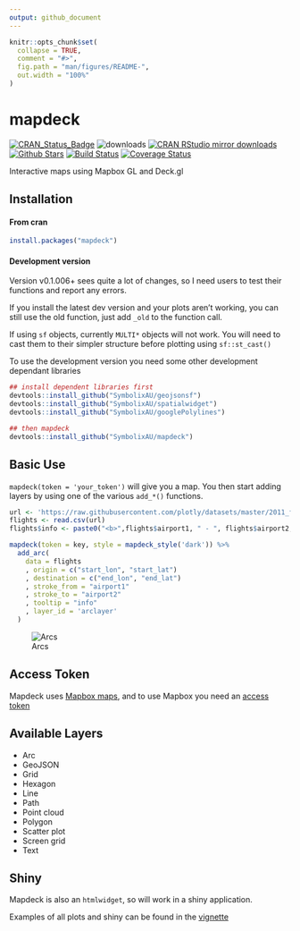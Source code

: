 ```yaml
---
output: github_document
---
```


<!-- README.md is generated from README.Rmd. Please edit that file -->

```r
knitr::opts_chunk$set(
  collapse = TRUE,
  comment = "#>",
  fig.path = "man/figures/README-",
  out.width = "100%"
)
```
# mapdeck

[![CRAN_Status_Badge](http://www.r-pkg.org/badges/version/mapdeck)](http://cran.r-project.org/package=mapdeck)
![downloads](http://cranlogs.r-pkg.org/badges/grand-total/mapdeck)
[![CRAN RStudio mirror downloads](http://cranlogs.r-pkg.org/badges/mapdeck)](http://cran.r-project.org/web/packages/mapdeck/index.html)
[![Github Stars](https://img.shields.io/github/stars/SymbolixAU/mapdeck.svg?style=social&label=Github)](https://github.com/SymbolixAU/mapdeck)
[![Build Status](https://travis-ci.org/SymbolixAU/mapdeck.svg?branch=master)](https://travis-ci.org/SymbolixAU/mapdeck)
[![Coverage Status](https://codecov.io/github/SymbolixAU/mapdeck/coverage.svg?branch=master)](https://codecov.io/github/SymbolixAU/mapdeck?branch=master)

Interactive maps using Mapbox GL and Deck.gl

## Installation

#### From cran

```r
install.packages("mapdeck")
```

#### Development version

Version v0.1.006+ sees quite a lot of changes, so I need users to test their functions and report any errors. 

If you install the latest dev version and your plots aren't working, you can still use the old function, just add `_old` to the function call. 

If using `sf` objects, currently `MULTI*` objects will not work. You will need to cast them to their simpler structure before plotting using `sf::st_cast()`

To use the development version you need some other development dependant libraries

```r
## install dependent libraries first
devtools::install_github("SymbolixAU/geojsonsf")
devtools::install_github("SymbolixAU/spatialwidget")
devtools::install_github("SymbolixAU/googlePolylines")

## then mapdeck
devtools::install_github("SymbolixAU/mapdeck")
```

## Basic Use

`mapdeck(token = 'your_token')` will give you a map. You then start adding layers by using one of the various `add_*()` functions. 

```r
url <- 'https://raw.githubusercontent.com/plotly/datasets/master/2011_february_aa_flight_paths.csv'
flights <- read.csv(url)
flights$info <- paste0("<b>",flights$airport1, " - ", flights$airport2, "</b>")

mapdeck(token = key, style = mapdeck_style('dark')) %>%
  add_arc(
    data = flights
    , origin = c("start_lon", "start_lat")
    , destination = c("end_lon", "end_lat")
    , stroke_from = "airport1"
    , stroke_to = "airport2"
    , tooltip = "info"
    , layer_id = 'arclayer'
  )
```

![Arcs](./vignettes/img/readme_arcs_small.gif)

## Access Token

Mapdeck uses [Mapbox maps](https://www.mapbox.com/), and to use Mapbox you need an [access token](https://www.mapbox.com/help/how-access-tokens-work/)

## Available Layers

- Arc
- GeoJSON
- Grid
- Hexagon
- Line
- Path 
- Point cloud
- Polygon
- Scatter plot
- Screen grid
- Text


## Shiny

Mapdeck is also an `htmlwidget`, so will work in a shiny application. 

Examples of all plots and shiny can be found in the [vignette](https://github.com/SymbolixAU/mapdeck/blob/master/vignettes/mapdeck.Rmd)
